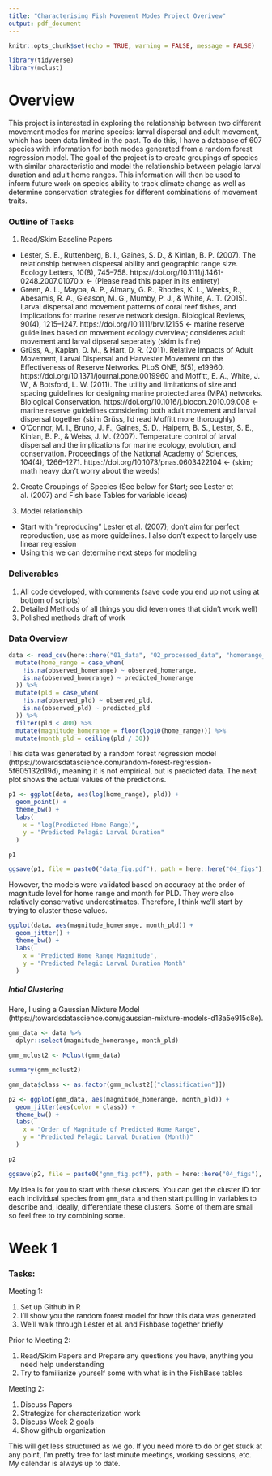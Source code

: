 ```yaml
---
title: "Characterising Fish Movement Modes Project Overivew"
output: pdf_document
---
```


```r
knitr::opts_chunk$set(echo = TRUE, warning = FALSE, message = FALSE)

library(tidyverse)
library(mclust)
```

# Overview

This project is interested in exploring the relationship between two different movement modes for marine species: larval dispersal and adult movement, which has been data limited in the past. To do this, I have a database of 607 species with information for both modes generated from a random forest regression model. The goal of the project is to create groupings of species with similar characteristic and model the relationship between pelagic larval duration and adult home ranges. This information will then be used to inform future work on species ability to track climate change as well as determine conservation strategies for different combinations of movement traits.

### Outline of Tasks

1. Read/Skim Baseline Papers

* Lester, S. E., Ruttenberg, B. I., Gaines, S. D., & Kinlan, B. P. (2007). The relationship between dispersal ability and geographic range size. Ecology Letters, 10(8), 745–758. https://doi.org/10.1111/j.1461-0248.2007.01070.x <- (Please read this paper in its entirety)
* Green, A. L., Maypa, A. P., Almany, G. R., Rhodes, K. L., Weeks, R., Abesamis, R. A., Gleason, M. G., Mumby, P. J., & White, A. T. (2015). Larval dispersal and movement patterns of coral reef fishes, and implications for marine reserve network design. Biological Reviews, 90(4), 1215–1247. https://doi.org/10.1111/brv.12155 <- marine reserve guidelines based on movement ecology overview; consideres adult movement and larval dipseral seperately (skim is fine)
* Grüss, A., Kaplan, D. M., & Hart, D. R. (2011). Relative Impacts of Adult Movement, Larval Dispersal and Harvester Movement on the Effectiveness of Reserve Networks. PLoS ONE, 6(5), e19960. https://doi.org/10.1371/journal.pone.0019960 and Moffitt, E. A., White, J. W., & Botsford, L. W. (2011). The utility and limitations of size and spacing guidelines for designing marine protected area (MPA) networks. Biological Conservation. https://doi.org/10.1016/j.biocon.2010.09.008 <- marine reserve guidelines considering both adult movement and larval dispersal together (skim Grüss, I'd read Moffitt more thoroughly)
* O’Connor, M. I., Bruno, J. F., Gaines, S. D., Halpern, B. S., Lester, S. E., Kinlan, B. P., & Weiss, J. M. (2007). Temperature control of larval dispersal and the implications for marine ecology, evolution, and conservation. Proceedings of the National Academy of Sciences, 104(4), 1266–1271. https://doi.org/10.1073/pnas.0603422104 <- (skim; math heavy don't worry about the weeds)

2. Create Groupings of Species (See below for Start; see Lester et al. (2007) and Fish base Tables for variable ideas)

3. Model relationship
* Start with "reproducing" Lester et al. (2007); don't aim for perfect reproduction, use as more guidelines. I also don't expect to largely use linear regression
* Using this we can determine next steps for modeling

### Deliverables

1. All code developed, with comments (save code you end up not using at bottom of scripts)
2. Detailed Methods of all things you did (even ones that didn't work well)
3. Polished methods draft of work

### Data Overview

```r
data <- read_csv(here::here("01_data", "02_processed_data", "homerange_pld.csv")) %>%
  mutate(home_range = case_when(
    !is.na(observed_homerange) ~ observed_homerange,
    is.na(observed_homerange) ~ predicted_homerange
  )) %>%
  mutate(pld = case_when(
    !is.na(observed_pld) ~ observed_pld,
    is.na(observed_pld) ~ predicted_pld
  )) %>%
  filter(pld < 400) %>%
  mutate(magnitude_homerange = floor(log10(home_range))) %>%
  mutate(month_pld = ceiling(pld / 30))
```

This data was generated by a random forest regression model (https://towardsdatascience.com/random-forest-regression-5f605132d19d), meaning it is not empirical, but is predicted data. The next plot shows the actual values of the predictions.

```r
p1 <- ggplot(data, aes(log(home_range), pld)) +
  geom_point() +
  theme_bw() +
  labs(
    x = "log(Predicted Home Range)",
    y = "Predicted Pelagic Larval Duration"
  )

p1

ggsave(p1, file = paste0("data_fig.pdf"), path = here::here("04_figs"), height = 8, width = 15)
```

However, the models were validated based on accuracy at the order of magnitude level for home range and month for PLD. They were also relatively conservative underestimates. Therefore, I think we'll start by trying to cluster these values.

```r
ggplot(data, aes(magnitude_homerange, month_pld)) +
  geom_jitter() +
  theme_bw() +
  labs(
    x = "Predicted Home Range Magnitude",
    y = "Predicted Pelagic Larval Duration Month"
  )
```

##### Intial Clustering

Here, I using a Gaussian Mixture Model (https://towardsdatascience.com/gaussian-mixture-models-d13a5e915c8e). 

```r
gmm_data <- data %>%
  dplyr::select(magnitude_homerange, month_pld)

gmm_mclust2 <- Mclust(gmm_data)

summary(gmm_mclust2)

gmm_data$class <- as.factor(gmm_mclust2[["classification"]])

p2 <- ggplot(gmm_data, aes(magnitude_homerange, month_pld)) +
  geom_jitter(aes(color = class)) +
  theme_bw() +
  labs(
    x = "Order of Magnitude of Predicted Home Range",
    y = "Predicted Pelagic Larval Duration (Month)"
  )

p2

ggsave(p2, file = paste0("gmm_fig.pdf"), path = here::here("04_figs"), height = 8, width = 15)
```

My idea is for you to start with these clusters. You can get the cluster ID for each individual species from `gmm_data` and then start pulling in variables to describe and, ideally, differentiate these clusters. Some of them are small so feel free to try combining some.

# Week 1

### Tasks:

Meeting 1:

1. Set up Github in R 
2. I'll show you the random forest model for how this data was generated
3. We'll walk through Lester et al. and Fishbase together briefly

Prior to Meeting 2:

1. Read/Skim Papers and Prepare any questions you have, anything you need help understanding
2. Try to familiarize yourself some with what is in the FishBase tables

Meeting 2:

1. Discuss Papers
2. Strategize for characterization work
3. Discuss Week 2 goals
4. Show github organization

This will get less structured as we go. If you need more to do or get stuck at any point, I'm pretty free for last minute meetings, working sessions, etc. My calendar is always up to date.
